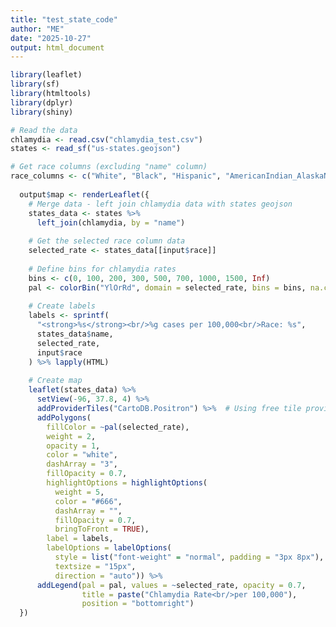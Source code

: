 ```yaml
---
title: "test_state_code"
author: "ME"
date: "2025-10-27"
output: html_document
---
```


```r
library(leaflet)
library(sf)
library(htmltools)
library(dplyr)
library(shiny)

# Read the data
chlamydia <- read.csv("chlamydia_test.csv")
states <- read_sf("us-states.geojson")

# Get race columns (excluding "name" column)
race_columns <- c("White", "Black", "Hispanic", "AmericanIndian_AlaskaNative", "Asian")
  
  output$map <- renderLeaflet({
    # Merge data - left join chlamydia data with states geojson
    states_data <- states %>%
      left_join(chlamydia, by = "name")
    
    # Get the selected race column data
    selected_rate <- states_data[[input$race]]
    
    # Define bins for chlamydia rates
    bins <- c(0, 100, 200, 300, 500, 700, 1000, 1500, Inf)
    pal <- colorBin("YlOrRd", domain = selected_rate, bins = bins, na.color = "#808080")
    
    # Create labels
    labels <- sprintf(
      "<strong>%s</strong><br/>%g cases per 100,000<br/>Race: %s",
      states_data$name, 
      selected_rate,
      input$race
    ) %>% lapply(HTML)
    
    # Create map
    leaflet(states_data) %>%
      setView(-96, 37.8, 4) %>%
      addProviderTiles("CartoDB.Positron") %>%  # Using free tile provider
      addPolygons(
        fillColor = ~pal(selected_rate),
        weight = 2,
        opacity = 1,
        color = "white",
        dashArray = "3",
        fillOpacity = 0.7,
        highlightOptions = highlightOptions(
          weight = 5,
          color = "#666",
          dashArray = "",
          fillOpacity = 0.7,
          bringToFront = TRUE),
        label = labels,
        labelOptions = labelOptions(
          style = list("font-weight" = "normal", padding = "3px 8px"),
          textsize = "15px",
          direction = "auto")) %>%
      addLegend(pal = pal, values = ~selected_rate, opacity = 0.7, 
                title = paste("Chlamydia Rate<br/>per 100,000"),
                position = "bottomright")
  })
```

